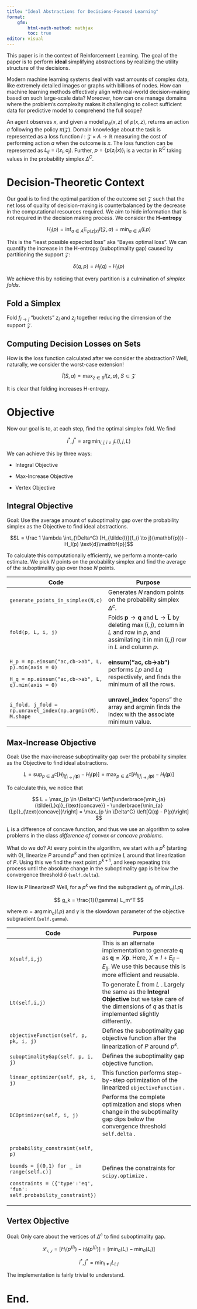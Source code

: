 ```yaml
---
title: "Ideal Abstractions for Decisions-Focused Learning"
format: 
    gfm: 
        html-math-method: mathjax
        toc: true
editor: visual
---
```


This paper is in the context of Reinforcement Learning. The goal of the paper is to perform **ideal** simplifying abstractions by realizing the utility structure of the decisions.

Modern machine learning systems deal with vast amounts of complex data, like extremely detailed images or graphs with billions of nodes. How can machine learning methods effectively align with real-world decision-making based on such large-scale data? Moreover, how can one manage domains where the problem's complexity makes it challenging to collect sufficient data for predictive model to comprehend the full scope?

An agent observes $x$, and given a model $p_\theta(x, z)$ of $p(x,z)$, returns an action $a$ following the policy $\pi(\mathcal{Z})$. Domain knowledge about the task is represented as a loss function $l:\mathcal{Z} \times A \to \mathbb{R}$ measuring the cost of performing action $a$ when the outcome is $x$. The loss function can be represented as $L_{ij} = l(z_i, a_j)$. Further, $p = \{p(z_i|x)\}_i$ is a vector in $\mathbb{R}^C$ taking values in the probability simplex $\Delta^C$.

# Decision-Theoretic Context

Our goal is to find the optimal partition of the outcome set $\mathcal{Z}$ such that the net loss of quality of decision-making is counterbalanced by the decrease in the computational resources required. We aim to hide information that is not required in the decision making process. We consider the **H-entropy**

$$
H_l(p) = \inf_{a \in A} \mathbb{E}_{p(z|x)}l(\mathcal{Z}, a) = \min_{a \in A}(Lp)
$$

This is the "least possible expected loss" aka "Bayes optimal loss". We can quantify the increase in the H-entropy (suboptimality gap) caused by partitioning the support $\mathcal{Z}$:

$$
\delta(q,p) = H_{\tilde{l}}(q) - H_l(p) 
$$

We achieve this by noticing that every partition is a culmination of *simplex folds*.

## Fold a Simplex

Fold $f_{i \to j}$ "buckets" $z_i$ and $z_j$ together reducing the dimension of the support $\mathcal{Z}$.

## Computing Decision Losses on Sets

How is the loss function calculated after we consider the abstraction? Well, naturally, we consider the worst-case extension!

$$
\tilde{l}(S, a) = \max_{z \in S} l(z, a), \ S \subset \mathcal{Z}
$$

It is clear that folding increases H-entropy.

# Objective

Now our goal is to, at each step, find the optimal simplex fold. We find

$$
i^*, j^* = \arg \min_{i,j, i\neq j} L(i, j, L)
$$

We can achieve this by three ways:

-   Integral Objective

-   Max-Increase Objective

-   Vertex Objective

## Integral Objective

Goal: Use the average amount of suboptimality gap over the probability simplex as the Objective to find ideal abstractions.

$$L = \frac 1 \lambda \int_{\Delta^C} [H_{\tilde{l}}(f_{i \to j}(\mathbf{p})) - H_l(p) \text{d}\mathbf{p}]$$

To calculate this computationally efficiently, we perform a monte-carlo estimate. We pick $N$ points on the probability simplex and find the average of the suboptimality gap over those $N$ points.

+-----------------------------------------------------------+------------------------------------------------------------------------------------------------------------------------------------------------------------------------------------------------+
| Code                                                      | Purpose                                                                                                                                                                                        |
+===========================================================+================================================================================================================================================================================================+
| `generate_points_in_simplex(N,c)`                         | Generates $N$ random points on the probability simplex $\Delta^c$.                                                                                                                             |
+-----------------------------------------------------------+------------------------------------------------------------------------------------------------------------------------------------------------------------------------------------------------+
| `fold(p, L, i, j)`                                        | Folds $\mathbf{p} \to \mathbf{q}$ and $\mathbf{L} \to \mathbf{\tilde{L}}$ by deleting $\max(i,j)$, column in $L$ and row in $p$, and assimilating it in $\min(i,j)$ row in $L$ and column $p$. |
+-----------------------------------------------------------+------------------------------------------------------------------------------------------------------------------------------------------------------------------------------------------------+
| `H_p = np.einsum("ac,cb->ab", L, p).min(axis = 0)`        | **einsum("ac, cb-\>ab")** performs $Lp$ and $Lq$ respectively, and finds the minimum of all the rows.                                                                                          |
|                                                           |                                                                                                                                                                                                |
| `H_q = np.einsum("ac,cb->ab", L, q).min(axis = 0)`        |                                                                                                                                                                                                |
+-----------------------------------------------------------+------------------------------------------------------------------------------------------------------------------------------------------------------------------------------------------------+
| `i_fold, j_fold = np.unravel_index(np.argmin(M), M.shape` | **unravel_index** "opens" the array and argmin finds the index with the associate minimum value.                                                                                               |
+-----------------------------------------------------------+------------------------------------------------------------------------------------------------------------------------------------------------------------------------------------------------+

## Max-Increase Objective

Goal: Use the max-increase suboptimality gap over the probability simplex as the Objective to find ideal abstractions.

$$
L = \sup_{p \in \Delta^C}[H_{\tilde{l}(f_{i \to j}(\mathbf{p})} - H_l(\mathbf{p})] = \max_{p \in \Delta^C} [H_{\tilde{l}(f_{i \to j}(\mathbf{p})} - H_l(\mathbf{p})]
$$

To calculate this, we notice that

$$
L = \max_{p \in \Delta^C} \left[\underbrace{\min_{a}(\tilde{L}q)}_{\text{concave}} - \underbrace{\min_{a}(Lp)}_{\text{concave}}\right] = \max_{p \in \Delta^C} \left[Q(q) - P(p)\right]
$$

$L$ is a difference of concave function, and thus we use an algorithm to solve problems in the class *difference of convex or concave problems.*

What do we do? At every point in the algorithm, we start with a $p^k$ (starting with $0$), linearize $P$ around $p^k$ and then optimize $L$ around that linearization of $P$. Using this we find the next point $p^{k+1}$, and keep repeating this process until the absolute change in the suboptimality gap is below the convergence threshold $\delta$ (`self.delta`).

How is $P$ linearized? Well, for a $p^k$ we find the subgradient $g_k$ of $\min_{a}(Lp)$.

$$
g_k = \frac{1}{\gamma} L_m^T
$$

where $m = \arg \min_{a} (Lp)$ and $\gamma$ is the slowdown parameter of the objective subgradient (`self.gamma`).

+---------------------------------------------------------------------+---------------------------------------------------------------------------------------------------------------------------------------------------------------------------------------+
| Code                                                                | Purpose                                                                                                                                                                               |
+=====================================================================+=======================================================================================================================================================================================+
| `X(self,i,j)`                                                       | This is an alternate implementation to generate $\mathbf{q}$ as $\mathbf{q} = X\mathbf{p}$. Here, $X = I + E_{ij} - E_{jj}$. We use this because this is more efficient and reusable. |
+---------------------------------------------------------------------+---------------------------------------------------------------------------------------------------------------------------------------------------------------------------------------+
| `Lt(self,i,j)`                                                      | To generate $\tilde{L}$ from $L$ . Largely the same as the **Integral Objective** but we take care of the dimensions of $q$ as that is implemented slightly differently.              |
+---------------------------------------------------------------------+---------------------------------------------------------------------------------------------------------------------------------------------------------------------------------------+
| `objectiveFunction(self, p, pk, i, j)`                              | Defines the suboptimality gap objective function after the linearization of $P$ around $p^k$.                                                                                         |
+---------------------------------------------------------------------+---------------------------------------------------------------------------------------------------------------------------------------------------------------------------------------+
| `suboptimalityGap(self, p, i, j)`                                   | Defines the suboptimality gap objective function.                                                                                                                                     |
+---------------------------------------------------------------------+---------------------------------------------------------------------------------------------------------------------------------------------------------------------------------------+
| `linear_optimizer(self, pk, i, j)`                                  | This function performs step-by-step optimization of the linearized `objectiveFunction` .                                                                                              |
+---------------------------------------------------------------------+---------------------------------------------------------------------------------------------------------------------------------------------------------------------------------------+
| `DCOptimizer(self, i, j)`                                           | Performs the complete optimization and stops when change in the suboptimality gap dips below the convergence threshold `self.delta` .                                                 |
+---------------------------------------------------------------------+---------------------------------------------------------------------------------------------------------------------------------------------------------------------------------------+
| `probability_constraint(self, p)`                                   | Defines the constraints for `scipy.optimize` .                                                                                                                                        |
|                                                                     |                                                                                                                                                                                       |
| `bounds = [(0,1) for _ in range(self.c)]`                           |                                                                                                                                                                                       |
|                                                                     |                                                                                                                                                                                       |
| `constraints = ({'type':'eq', 'fun': self.probability_constraint})` |                                                                                                                                                                                       |
+---------------------------------------------------------------------+---------------------------------------------------------------------------------------------------------------------------------------------------------------------------------------+

## Vertex Objective

Goal: Only care about the vertices of $\Delta^c$ to find suboptimality gap.

$$
\mathcal{L_{i,j}} = \left[H_l(p^{(i)}) - H_l(p^{(j)})\right] = [\min_a(L_i) - \min_a(L_i)]
$$

$$
i^*, j^* = \min_{i \neq j} L_{i,j}
$$

The implementation is fairly trivial to understand.

# End.